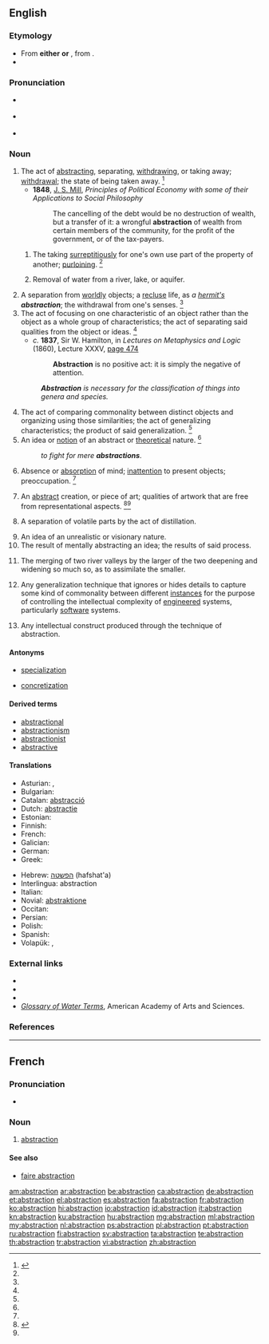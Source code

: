 ==English==
{{wikipedia|Abstraction (disambiguation)|Abstraction}}

===Etymology===
* From '''either''' {{etyl|frm|en}} '''or''' {{etyl|ML.|en}} {{term|abstractio||separation|lang=la}}, from {{etyl|la|en}} {{term|abstraho|abstrahō|to draw away|lang=la}}.
* {{suffix|abstract|tion}}

===Pronunciation===
* {{a|RP}} {{IPA|/əbˈstɹæk.ʃn̩/}}
* {{a|US}} {{IPA|/æbˈstɹæk.ʃn̩/|/əbˈstɹæk.ʃn̩/}}
* {{audio|en-us-abstraction.ogg|Audio (US)}}

===Noun===
{{en-noun}}

# The act of [[abstracting]], separating, [[withdrawing]], or taking away; [[withdrawal]]; the state of being taken away. {{defdate|First attested around 1350 to 1470.}}<ref name=SOED>{{reference-book | last =| first = | authorlink =  | coauthors =  | editor =Brown, Lesley  | others =  | title = The Shorter Oxford English Dictionary | origdate =  | origyear = 1933| origmonth =  | url =  | format =  | accessdate =  | accessyear =  | accessmonth =  | edition = 5th | date =  | year =2003| month =  | publisher =Oxford University Press  | location =Oxford, UK | language =  | id =  | doi = | isbn =978-0-19-860575-7 | lccn = | ol = | pages =10| chapter =  | chapterurl =  | quote =}}</ref>
#* '''1848''', [[w:John Stuart Mill|J. S. Mill]], ''Principles of Political Economy with some of their Applications to Social Philosophy''
#*: The cancelling of the debt would be no destruction of wealth, but a transfer of it: a wrongful '''abstraction''' of wealth from certain members of the community, for the profit of the government, or of the tax-payers.
## {{context|euphemistic}} The taking [[surreptitiously]] for one's own use part of the property of another; [[purloining]]. {{defdate|First attested around 1350 to 1470.}}<ref name=SOED/>
## {{context|engineering}} Removal of water from a river, lake, or aquifer.
# A separation from [[worldly]] objects; a [[recluse]] life, as ''a [[hermit|hermit's]] '''abstraction'''''; the withdrawal from one's senses. {{defdate|First attested around 1350 to 1470.}}<ref name=SOED/>
# The act of focusing on one characteristic of an object rather than the object as a whole group of characteristics; the act of separating said qualities from the object or ideas. {{defdate|First attested in the late 16<sup>th</sup> century.}}<ref name=SOED/>
#* ''c.'' '''1837''', Sir W. Hamilton, in ''Lectures on Metaphysics and Logic'' (1860), Lecture XXXV, [http://books.google.com/books?id=VuQQAAAAYAAJ&pg=PA474&dq=Abstraction-is-no-positive-act&ei=AMm4R_vkMY2kzgSI4MTEBQ page 474]
#*: '''Abstraction''' is no positive act: it is simply the negative of attention.
#: '''''Abstraction''' is necessary for the classification of things into genera and species.''
# The act of comparing commonality between distinct objects and organizing using those similarities; the act of generalizing characteristics; the product of said generalization. {{defdate|First attested in the late 16<sup>th</sup> century.}}<ref name=SOED/>
# An idea or [[notion]] of an abstract or [[theoretical]] nature. {{defdate|First attested in the late 16<sup>th</sup> century.}}<ref name=SOED/>
#: ''to fight for mere '''abstractions'''''.
# Absence or [[absorption]] of mind; [[inattention]] to present objects; preoccupation. {{defdate|First attested in the late 18<sup>th</sup> century.}}<ref name=SOED/>
# {{context|art}} An [[abstract]] creation, or piece of art; qualities of artwork that are free from representational aspects. {{defdate|First attested in the early 20<sup>th</sup> century.}}<ref name = chambers>{{reference-book | last = Dobbie | first = Elliott K. | coauthors = Dunmore, C. William, et al. | editor = Barnhart, Robert K.| title = Chambers Dictionary of Etymology | origyear = 1998 | year = 2004 | publisher = Chambers Harrap Publishers Ltd | location = Edinburgh, Scotland | isbn =0550142304 | pages = 5}}</ref><ref name=SOED/>
# {{context|chemistry}} A separation of volatile parts by the act of distillation.
# An idea of an unrealistic or visionary nature.
# The result of mentally abstracting an idea; the results of said process.
# {{context|geology}} The merging of two river valleys by the larger of the two deepening and widening so much so, as to assimilate the smaller.
# {{context|computing}} Any generalization technique that ignores or hides details to capture some kind of commonality between different [[instances]] for the purpose of controlling the intellectual complexity of [[engineered]] systems, particularly [[software]] systems.
# {{context|computing}} Any intellectual construct produced through the technique of abstraction.

====Antonyms====
* {{sense|the act of generalization}} [[specialization]]
* {{sense|mentally abstracting}} [[concretization]]

====Derived terms====
* [[abstractional]]
* [[abstractionism]]
* [[abstractionist]]
* [[abstractive]]

====Translations====
{{trans-top|act of abstracting}}
* Asturian: {{t-|ast|astraición|f}}, {{t-|ast|astracción|f}}
* Bulgarian: {{t+|bg|абстракция|f|tr=abstráktsiya}}
* Catalan: [[abstracció]] {{f}}
* Dutch: [[abstractie]] {{f}}
* Estonian: {{t-|et|abstraktsioon, üldistus, hajameelsus}}
* Finnish: {{t+|fi|abstrahointi}}
* French: {{t+|fr|abstraction|f}}
* Galician: {{t+|gl|abstracción|f}}
* German: {{t+|de|Abstraktion|f}}
* Greek: {{t+|el|αφαίρεση|f|tr=aféressi|sc=Grek}}
{{trans-mid}}
* Hebrew: [[הפשטה]] (hafshat'a) {{f}}
* Interlingua: abstraction
* Italian: {{t-|it|astrazione|f}}
* Novial: [[abstraktione]]
* Occitan: {{t-|oc|abstraccion|f}}
* Persian: {{t+|fa|تجرید}}
* Polish: {{t+|pl|abstrakcja|f}}
* Spanish: {{t+|es|abstracción|f}}
* Volapük: {{t-|vo|dezugam}}, {{t-|vo|dezugot}}
{{trans-bottom}}

===External links===
* {{R:OneLook}}
* {{R:Century 1911}}
* {{R:Webster 1913}}
* ''[http://www.aaas.org/international/ehn/waterpop/gloss.htm Glossary of Water Terms]'', American Academy of Arts and Sciences.

===References===
<references/>

----

==French==

===Pronunciation===
* {{audio|Fr-abstraction.ogg|Audio}}

===Noun===
{{fr-noun|f}}

# [[#English|abstraction]]

====See also====
* [[faire abstraction]]

[[am:abstraction]]
[[ar:abstraction]]
[[be:abstraction]]
[[ca:abstraction]]
[[de:abstraction]]
[[et:abstraction]]
[[el:abstraction]]
[[es:abstraction]]
[[fa:abstraction]]
[[fr:abstraction]]
[[ko:abstraction]]
[[hi:abstraction]]
[[io:abstraction]]
[[id:abstraction]]
[[it:abstraction]]
[[kn:abstraction]]
[[ku:abstraction]]
[[hu:abstraction]]
[[mg:abstraction]]
[[ml:abstraction]]
[[my:abstraction]]
[[nl:abstraction]]
[[ps:abstraction]]
[[pl:abstraction]]
[[pt:abstraction]]
[[ru:abstraction]]
[[fi:abstraction]]
[[sv:abstraction]]
[[ta:abstraction]]
[[te:abstraction]]
[[th:abstraction]]
[[tr:abstraction]]
[[vi:abstraction]]
[[zh:abstraction]]